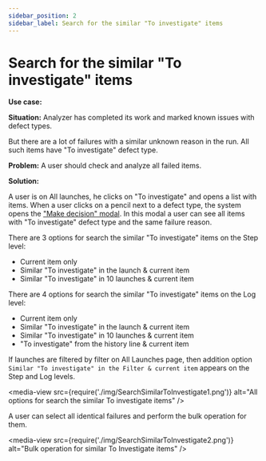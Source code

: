 ```yaml
---
sidebar_position: 2
sidebar_label: Search for the similar "To investigate" items
---
```


# Search for the similar "To investigate" items

**Use case:**

**Situation:** Analyzer has completed its work and marked known issues with defect types.

But there are a lot of failures with a similar unknown reason in the run. All such items have "To investigate" defect type.

**Problem:** A user should check and analyze all failed items.

**Solution:**

A user is on All launches, he clicks on "To investigate" and opens a list with items. When a user clicks on a pencil next to a defect type, the system opens the ["Make decision" modal](./ManualAnalysis#make-decision-modal-redesign). In this modal a user can see all items with "To investigate" defect type and the same failure reason.

There are 3 options for search the similar "To investigate" items on the Step level:

- Current item only
- Similar "To investigate" in the launch & current item
- Similar "To investigate" in 10 launches & current item

There are 4 options for search the similar "To investigate" items on the Log level:

- Current item only
- Similar "To investigate" in the launch & current item
- Similar "To investigate" in 10 launches & current item
- "To investigate" from the history line & current item

If launches are filtered by filter on All Launches page, then addition option ```Similar "To investigate" in the Filter & current item``` appears on the Step and Log levels.

<media-view src={require('./img/SearchSimilarToInvestigate1.png')} alt="All options for search the similar To investigate items" />

A user can select all identical failures and perform the bulk operation for them.

<media-view src={require('./img/SearchSimilarToInvestigate2.png')} alt="Bulk operation for similar To Investigate items" />
